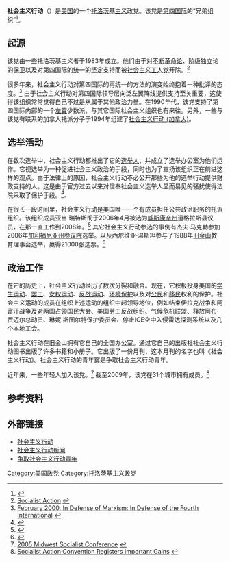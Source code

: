 {{for|其它同名组织|社会主义行动 (消歧义)}}
{{Infobox political party
|name = 社会主义行动
|native_name=Socialist Action
|logo = [[File:Socialist_Action_logo_(black).jpg|File:Socialist Action logo (black).jpg]]
|colorcode = red
|secretary_general = [[杰夫·麦克勒|杰夫·麦克勒]]
|foundation = {{start date|1983}}
|ideology = [[共产主义|共产主义]]<br>[[马克思主义|马克思主义]]<br>[[列宁主义|列宁主义]]<br>[[托洛茨基主义|托洛茨基主义]]
|position =  [[极左翼|极左翼]]
|youth_wing = 争取社会主义行动青年
|总部=[[洛杉矶|洛杉矶]]
|international = [[第四国际|第四国际]]（兄弟组织）
|website = {{url|http://www.socialistaction.org/}}
|country = 美国
}}
'''社会主义行动'''（{{lang-en|Socialist Action}}）是[[美国|美国]]的一个[[托洛茨基主义|托洛茨基主义]]政党。该党是[[第四国际|第四国际]]的“兄弟组织”<ref>{{Cite web |url=https://fourth.international/en/north-america/49 |title=Socialist Action |access-date=2021-03-03 |archive-date=2021-11-23 |archive-url=https://web.archive.org/web/20211123141208/https://fourth.international/en/north-america/49 |dead-url=no }}</ref>。

==起源==
该党由一些托洛茨基主义者于1983年成立。他们由于对[[不断革命论|不断革命论]]、阶级独立论的保卫以及对第四国际的统一的坚定支持而被[[社会主义工人党_(美国)|社会主义工人党]]开除。<ref>[http://www.socialistaction.org/swpopenletter.htm Socialist Action<!-- Bot generated title -->] {{webarchive|url=https://web.archive.org/web/20080312042353/http://www.socialistaction.org/swpopenletter.htm |date=2008-03-12 }}</ref>

很多年来，社会主义行动对第四国际的再统一的方法的演变始终抱着一种批评的态度。<ref>[http://www.socialistaction.org/news/200002/4thint.html February 2000: In Defense of Marxism: In Defense of the Fourth International<!-- Bot generated title -->] {{webarchive|url=https://web.archive.org/web/20110120020453/http://www.socialistaction.org/news/200002/4thint.html |date=2011-01-20 }}</ref> 由于社会主义行动对第四国际领导层向泛左翼阵线提供支持至关重要，这使得该组织常常觉得自己不过是从属于其他政治力量。在1990年代，该党支持了第四国际内部的一个[[左翼|左翼]]少数派，与其它国际社会主义组织也有来往。另外，一些与该党有联系的加拿大托派分子于1994年组建了[[社会主义行动_(加拿大)|社会主义行动 (加拿大)]]。

==选举活动==
在数次选举中，社会主义行动都推出了它的[[选举人|选举人]]，并成立了选举办公室为他们运作。它视选举为一种促进社会主义政治的手段，同时也为了宣扬该组织正在前进这样的观点。由于法律上的原因，社会主义行动不必公开那些为他的选举行动提供财政支持的人。这是由于官方过去以来对信奉社会主义选举人显而易见的骚扰使得法院采取了保护手段。<ref>{{Cite web |url=http://www.ballot-access.org/2004/0801.html#7 |title=Ballot Access News - August 1, 2004<!-- Bot generated title --> |accessdate=2015-08-16 |archive-date=2016-10-10 |archive-url=https://web.archive.org/web/20161010101502/http://www.ballot-access.org/2004/0801.html#7 |dead-url=no }}</ref>.  

在很长一段时间里，社会主义行动是美国唯一一个有成员担任公共政治职务的托派组织。该组织成员亚当·瑞特斯彻于2006年4月被选为[[威斯康辛州|威斯康辛州]]道格拉斯县议员，在那一直工作到2008年。<ref>{{Cite web |url=http://www.ballot-access.org/2006/060106.html#15 |title=Ballot Access News - June 1, 2006<!-- Bot generated title --> |accessdate=2015-08-16 |archive-date=2016-10-10 |archive-url=https://web.archive.org/web/20161010103249/http://www.ballot-access.org/2006/060106.html#15 |dead-url=no }}</ref> 其它社会主义行动参选的事例有杰夫·马克勒参加2006年[[加利福尼亚州|加利福尼亚州]][[参议院|参议院]]选举。以及西尔维亚·温斯坦参与了1988年[[旧金山|旧金山]]教育理事会选举，赢得21000张选票。<ref>{{Cite web |url=http://www.socialistaction.org/news/200109/sylvia.html |title=September 2001: Sylvia Weinstein, 1926-2001<!-- Bot generated title --> |access-date=2015-08-16 |archive-url=http://webarchive.loc.gov/all/20020807234842/http://www.socialistaction.org/news/200109/sylvia.html |archive-date=2002-08-07 |dead-url=yes }}</ref>

==政治工作==
在它的历史上，社会主义行动经历了数次分裂和融合。现在，它积极投身美国的[[学生运动|学生运动]]、[[罢工|罢工]]、[[女权运动|女权运动]]、[[反战运动|反战运动]]、[[环境保护|环境保护]]以及对[[公民|公民]]和[[移民|移民]]权利的保护。社会主义运动的成员在组织上述运动的组织中起领导地位，例如结束伊拉克战争和阿富汗战争及对两国占领国民大会、美国劳工反战组织、气候危机联盟、释放阿布·贾迈尔总动员、琳妮·斯图尔特保护委员会、停止ICE空中入侵雷达探测系统以及几个本地工会。

社会主义行动在旧金山拥有它自己的全国办公室。通过它自己的出版社社会主义行动图书出版了许多书籍和小册子。它出版了一份月刊，这本月刊的名字也叫《社会主义行动》。社会主义行动的青年翼是争取社会主义行动青年。

近年来，一些年轻人加入该党。<ref>[http://www.socialistaction.org/jones4.htm 2005 Midwest Socialist Conference<!-- Bot generated title -->] {{webarchive|url=https://web.archive.org/web/20090912052020/http://www.socialistaction.org/jones4.htm |date=2009-09-12 }}</ref> 截至2009年，该党在31个城市拥有成员。<ref>[http://www.socialistaction.org/freeman1.htm Socialist Action Convention Registers Important Gains] {{webarchive|url=https://web.archive.org/web/20120217012256/http://www.socialistaction.org/freeman1.htm |date=2012-02-17 }}</ref>

==参考资料==
{{Reflist}}

==外部链接==
*[http://socialistaction.org/ 社会主义行动] {{Wayback|url=http://socialistaction.org/ |date=20150823020547 }}
*[http://socialistaction.org/news/newspapersubscribe/ 社会主义行动新闻] {{Wayback|url=http://socialistaction.org/news/newspapersubscribe/ |date=20130115031519 }}
*[https://web.archive.org/web/20100303123723/http://www.socialistaction.org/ysa.htm 争取社会主义行动青年]

{{美國現存共產黨}}
{{美国政党}}

[[Category:美国政党|Category:美国政党]]
[[Category:托洛茨基主义政党|Category:托洛茨基主义政党]]